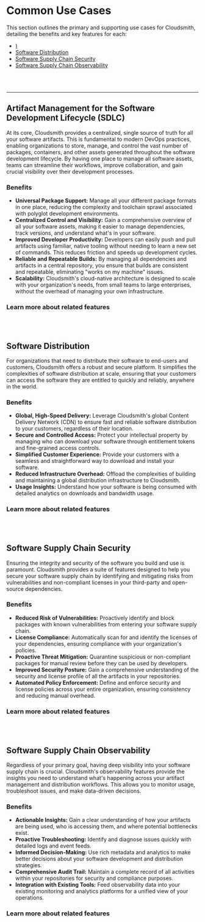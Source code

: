 
# Common Use Cases

This section outlines the primary and supporting use cases for Cloudsmith, detailing the benefits and key features for each:

- [)](/getting-started/common-use-cases#artifact-management-for-the-software-development-lifecycle-sdlc)
- [Software Distribution](/getting-started/common-use-cases#software-distribution)
- [Software Supply Chain Security](/getting-started/common-use-cases#software-supply-chain-security)
- [Software Supply Chain Observability](/getting-started/common-use-cases#software-supply-chain-observability)

<Flex gap="s" align="stretch">
  <Card
    title="Artifact Management for the SDLC"
    description=""
    href="/getting-started/use-cases"
    icon="utility/documentation"
    size="s"
    width="quarter"
    linkText="Rego-based Policies-as-Code"
  />
  <Card
    title="Software Distribution"
    description=""
    href="/getting-started/use-cases"
    icon="utility/api"
    size="s"
    width="quarter"
    linkText="Reduce risks"
  />
  <Card
    title="Package Quarantine"
    description="Automatically move packages that violate policies to a quarantine repository for further inspection."
    href="/software-distribution/broadcasts"
    icon="utility/api"
    size="s"
    width="quarter"
    linkText="Take action!"
  />
  <Card
    title="Digital Signatures"
    description="Verify the integrity and authenticity of your software artifacts."
    href="/"
    icon="utility/api"
    size="s"
    width="quarter"
    linkText=""
  />
</Flex>
<br></br>


---

## Artifact Management for the Software Development Lifecycle (SDLC)

At its core, Cloudsmith provides a centralized, single source of truth for all your software artifacts. This is fundamental to modern DevOps practices, enabling organizations to store, manage, and control the vast number of packages, containers, and other assets generated throughout the software development lifecycle. By having one place to manage all software assets, teams can streamline their workflows, improve collaboration, and gain crucial visibility over their development processes.

### Benefits

- **Universal Package Support:** Manage all your different package formats in one place, reducing the complexity and toolchain sprawl associated with polyglot development environments.
- **Centralized Control and Visibility:** Gain a comprehensive overview of all your software assets, making it easier to manage dependencies, track versions, and understand what's in your software.
- **Improved Developer Productivity:** Developers can easily push and pull artifacts using familiar, native tooling without needing to learn a new set of commands. This reduces friction and speeds up development cycles.
- **Reliable and Repeatable Builds:** By managing all dependencies and artifacts in a central repository, you ensure that builds are consistent and repeatable, eliminating "works on my machine" issues.
- **Scalability:** Cloudsmith's cloud-native architecture is designed to scale with your organization's needs, from small teams to large enterprises, without the overhead of managing your own infrastructure.

### Learn more about related features

<Flex gap="s" align="stretch">
  <Card
    title="Multi-format Repositories"
    description="Support for over 30 package formats, including Docker, Maven, npm, Python, and RubyGems."
    href="/formats"
    icon="utility/documentation"
    size="s"
    width="quarter"
    linkText="Formats"
  />
  <Card
    title="Native Tooling Integration"
    description="Seamless integration with the package managers and tools your developers already use. Start with our Python examples!"
    href="/formats/python-repository"
    icon="utility/api"
    size="s"
    width="quarter"
    linkText="Native tooling"
  />
  <Card
    title="Role-Based Access Controls (RBAC)"
    description="Fine-grained permissions to control who can read, write, and manage artifacts."
    href="./accounts-and-teams/about-privileges"
    icon="utility/guide"
    size="s"
    width="quarter"
    linkText="Privileges"
  />
  <Card
    title="Upstream Proxying and Caching"
    description="Proxy and cache public repositories to protect against upstream outages and improve performance."
    href="/respositories/upstreams"
    icon="utility/documentation"
    size="s"
    width="quarter"
    linkText="Upstreams"
  />
</Flex>
<br></br>

## Software Distribution

For organizations that need to distribute their software to end-users and customers, Cloudsmith offers a robust and secure platform. It simplifies the complexities of software distribution at scale, ensuring that your customers can access the software they are entitled to quickly and reliably, anywhere in the world.

### Benefits

- **Global, High-Speed Delivery:** Leverage Cloudsmith's global Content Delivery Network (CDN) to ensure fast and reliable software distribution to your customers, regardless of their location.
- **Secure and Controlled Access:** Protect your intellectual property by managing who can download your software through entitlement tokens and fine-grained access controls.
- **Simplified Customer Experience:** Provide your customers with a seamless and straightforward way to download and install your software.
- **Reduced Infrastructure Overhead:** Offload the complexities of building and maintaining a global distribution infrastructure to Cloudsmith.
- **Usage Insights:** Understand how your software is being consumed with detailed analytics on downloads and bandwidth usage.

### Learn more about related features

<Flex gap="s" align="stretch">
  <Card
    title="Entitlement Tokens"
    description="Securely grant access to your private repositories for specific customers or users."
    href="/software-distribution/entitlement-tokens"
    icon="utility/documentation"
    size="s"
    width="quarter"
    linkText="Formats"
  />
  <Card
    title="Public, Open Source, and Private Repositories"
    description="Choose the right level of access for your different software packages."
    href="/repositories"
    icon="utility/api"
    size="s"
    width="quarter"
    linkText=""
  />
  <Card
    title="Broadcasts"
    description="Enterprise grade features to share your repository artifacts to the world."
    href="/software-distribution/broadcasts"
    icon="utility/api"
    size="s"
    width="quarter"
    linkText=""
  />
  <Card
    title="Detailed Usage Logs and Analytics"
    description="Track download statistics, bandwidth consumption, and more to understand user engagement."
    href="/logs-and-observability/"
    icon="utility/api"
    size="s"
    width="quarter"
    linkText=""
  />
</Flex>
<br></br>

## Software Supply Chain Security

Ensuring the integrity and security of the software you build and use is paramount. Cloudsmith provides a suite of features designed to help you secure your software supply chain by identifying and mitigating risks from vulnerabilities and non-compliant licenses in your third-party and open-source dependencies.

### Benefits

- **Reduced Risk of Vulnerabilities:** Proactively identify and block packages with known vulnerabilities from entering your software supply chain.
- **License Compliance:** Automatically scan for and identify the licenses of your dependencies, ensuring compliance with your organization's policies.
- **Proactive Threat Mitigation:** Quarantine suspicious or non-compliant packages for manual review before they can be used by developers.
- **Improved Security Posture:** Gain a comprehensive understanding of the security and license profile of all the artifacts in your repositories.
- **Automated Policy Enforcement:** Define and enforce security and license policies across your entire organization, ensuring consistency and reducing manual overhead.

### Learn more about related features

<Flex gap="s" align="stretch">
  <Card
    title="Enterprise Policy Management"
    description="Define granular, automated policies for vulnerability severity, license compliance, and more."
    href="/policies/epm"
    icon="utility/documentation"
    size="s"
    width="quarter"
    linkText="Rego-based Policies-as-Code"
  />
  <Card
    title="Vulnerability Scans"
    description="Automatically scan your artifacts for known vulnerabilities and receive detailed reports."
    href="/repositories"
    icon="utility/api"
    size="s"
    width="quarter"
    linkText="Reduce risks"
  />
  <Card
    title="Package Quarantine"
    description="Automatically move packages that violate policies to a quarantine repository for further inspection."
    href="/software-distribution/broadcasts"
    icon="utility/api"
    size="s"
    width="quarter"
    linkText="Take action!"
  />
  <Card
    title="Digital Signatures"
    description="Verify the integrity and authenticity of your software artifacts."
    href="/"
    icon="utility/api"
    size="s"
    width="quarter"
    linkText=""
  />
</Flex>
<br></br>


## Software Supply Chain Observability

Regardless of your primary goal, having deep visibility into your software supply chain is crucial. Cloudsmith's observability features provide the insights you need to understand what's happening across your artifact management and distribution workflows. This allows you to monitor usage, troubleshoot issues, and make data-driven decisions.

### Benefits

- **Actionable Insights:** Gain a clear understanding of how your artifacts are being used, who is accessing them, and where potential bottlenecks exist.
- **Proactive Troubleshooting:** Identify and diagnose issues quickly with detailed logs and event feeds.
- **Informed Decision-Making:** Use rich metadata and analytics to make better decisions about your software development and distribution strategies.
- **Comprehensive Audit Trail:** Maintain a complete record of all activities within your repositories for security and compliance purposes.
- **Integration with Existing Tools:** Feed observability data into your existing monitoring and analytics platforms for a unified view of your operations.

### Learn more about related features

<Flex gap="s" align="stretch">
  <Card
    title="Detailed Audit Logs"
    description="A comprehensive, immutable log of all events that occur within your organization and repositories."
    href="/logs-and-observability/audit-logs"
    icon="utility/documentation"
    size="s"
    width="quarter"
    linkText="Inspect workspace activity"
  />
  <Card
    title="Client and logs and stats"
    description="Visualize and analyze data on downloads, bandwidth, and storage."
    href="/logs-and-observability"
    icon="utility/api"
    size="s"
    width="quarter"
    linkText="Get insights from your supply chain"
  />
  <Card
    title="Webhook Integrations"
    description="Push real-time event data to your other tools and services."
    href="/"
    icon="utility/api"
    size="s"
    width="quarter"
    linkText="Integrate with your data pipelines"
  />
</Flex>
<br></br>